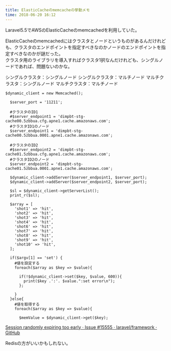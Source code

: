```yaml
---
title: ElasticCacheのmemcacheの挙動メモ
time: 2018-06-20 16:12
---
```


Laravel5.5でAWSのElasticCacheのmemcachedを利用していた。

ElasticCacheのmemcachedにはクラスタとノードというものがあるんだけれども、クラスタのエンドポイントを指定すべきなのかノードのエンドポイントを指定すべきなのかが謎だった。  
クラスタ用のライブラリを導入すればクラスタ1択なんだけれども、シングルノードであれば、問題ないのかな。

シングルクラスタ：シングルノード シングルクラスタ：マルチノード マルチクラスタ：シングルノード マルチクラスタ：マルチノード

```
$dynamic_client = new Memcached();

  $server_port = '11211';

  #クラスタのID1
  #$server_endpoint1 = 'dimpbt-stg-cache00.5zbbua.cfg.apne1.cache.amazonaws.com';
  #クラスタID1のノード
  $server_endpoint1 = 'dimpbt-stg-cache00.5zbbua.0001.apne1.cache.amazonaws.com';

  #クラスタのID2
  #$server_endpoint2 = 'dimpbt-stg-cache01.5zbbua.cfg.apne1.cache.amazonaws.com';
  #クラスタID2のノード
  $server_endpoint2 = 'dimpbt-stg-cache01.5zbbua.0001.apne1.cache.amazonaws.com';

  $dynamic_client->addServer($server_endpoint1, $server_port);
  $dynamic_client->addServer($server_endpoint2, $server_port);

  $sl = $dynamic_client->getServerList();
  print_r($sl);

  $array = [
    'shot1' => 'hit',
    'shot2' => 'hit',
    'shot3' => 'hit',
    'shot4' => 'hit',
    'shot6' => 'hit',
    'shot7' => 'hit',
    'shot8' => 'hit',
    'shot9' => 'hit',
    'shot10' => 'hit',
  ];

  if($argv[1] == 'set') {
    #値を設定する
    foreach($array as $key => $value){

      if(!$dynamic_client->set($key, $value, 600)){
        print($key .':'. $value.":set error\n");
      };

    }
  }else{
    #値を取得する
    foreach($array as $key => $value){

      $memValue = $dynamic_client->get($key);
```

[Session randomly expiring too early · Issue #15555 · laravel/framework · GitHub](https://github.com/laravel/framework/issues/15555)

Redisの方がいいかもしれない。
